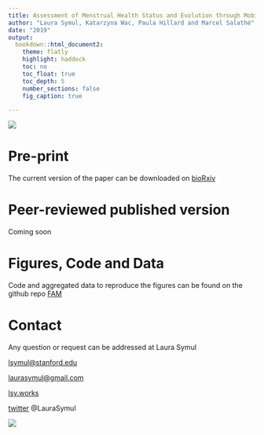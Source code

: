 ```yaml
---
title: Assessment of Menstrual Health Status and Evolution through Mobile Apps for Fertility Awareness
author: "Laura Symul, Katarzyna Wac, Paula Hillard and Marcel Salathé"
date: "2019"
output: 
  bookdown::html_document2: 
    theme: flatly
    highlight: haddock
    toc: no
    toc_float: true
    toc_depth: 5
    number_sections: false
    fig_caption: true

---
```


![](Figures Tables Media/Media/cycles - banner.png)

# Pre-print
The current version of the paper can be downloaded on [bioRxiv](https://www.biorxiv.org/content/10.1101/385054v1)


# Peer-reviewed published version
Coming soon

# Figures, Code and Data

Code and aggregated data to reproduce the figures can be found on the github repo [FAM](LINK)

# Contact
Any question or request can be addressed at Laura Symul 

[lsymul@stanford.edu](mailto:lsymul@stanford.edu) 

[laurasymul@gmail.com](mailto:laurasymul@gmail.com) 

[lsy.works](http://lsy.works/)

[twitter](https://twitter.com/LauraSymul) @LauraSymul

![](Figures Tables Media/Media/cycles - banner.png)


